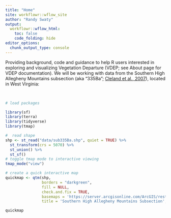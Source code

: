 ---
title: "Home"
site: workflowr::wflow_site
author: "Randy Swaty"
output:
  workflowr::wflow_html:
    toc: false
    code_folding: hide
editor_options:
  chunk_output_type: console
---

Providing background, code and guidance to help R users interested in exploring and visualizing Vegetation Departure (VDEP; see About page for VDEP documentation).  We will be working with data from the Southern High Allegheny Mountains subsection (aka "335Ba"; [Cleland et al., 2007](https://www.fs.usda.gov/research/treesearch/48672){target="blank"}), located in West Virginia:

<br>

```{r locator map, message=FALSE, warning=FALSE}

# load packages

library(sf)
library(terra)
library(tidyverse)
library(tmap)

#  read shape
shp <- st_read("data/sub335Ba.shp", quiet = TRUE) %>% 
  st_transform(crs = 5070) %>%
  st_union() %>%
  st_sf()
# toggle tmap mode to interactive viewing
tmap_mode("view")

# create a quick interactive map
quickmap <- qtm(shp, 
                borders = "darkgreen", 
                fill = NULL, 
                check.and.fix = TRUE, 
                basemaps = 'https://server.arcgisonline.com/ArcGIS/rest/services/World_Topo_Map/MapServer/tile/{z}/{y}/{x}',
                title = 'Southern High Allegheny Mountains Subsection',)

quickmap
```


